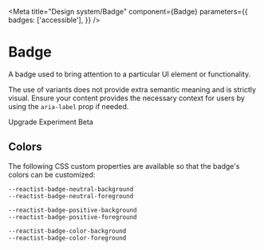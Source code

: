 

<Meta
    title="Design system/Badge"
    component={Badge}
    parameters={{
        badges: ['accessible'],
    }}
/>

# Badge

A badge used to bring attention to a particular UI element or functionality.

The use of variants does not provide extra semantic meaning and is strictly visual. Ensure your content provides the necessary context for users by using the `aria-label` prop if needed.

<Canvas>
    <Story parameters={{ docs: { source: { type: 'code' } } }} name="Main demo">
        <Columns space="large">
            <Column width="content">
                <Badge variant="neutral">Upgrade</Badge>
            </Column>
            <Column width="content">
                <Badge variant="positive">Experiment</Badge>
            </Column>
            <Column width="content">
                <Badge variant="color">Beta</Badge>
            </Column>
        </Columns>
    </Story>
</Canvas>

<ArgsTable of={Badge} />

## Colors

The following CSS custom properties are available so that the badge's colors can be customized:

```
--reactist-badge-neutral-background
--reactist-badge-neutral-foreground

--reactist-badge-positive-background
--reactist-badge-positive-foreground

--reactist-badge-color-background
--reactist-badge-color-foreground
```
